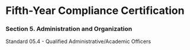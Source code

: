 # Fifth-Year Compliance Certification

### Section 5. Administration and Organization

[Standard 05.4]{custom-style="Link to Standard"} - Qualified
Administrative/Academic Officers

